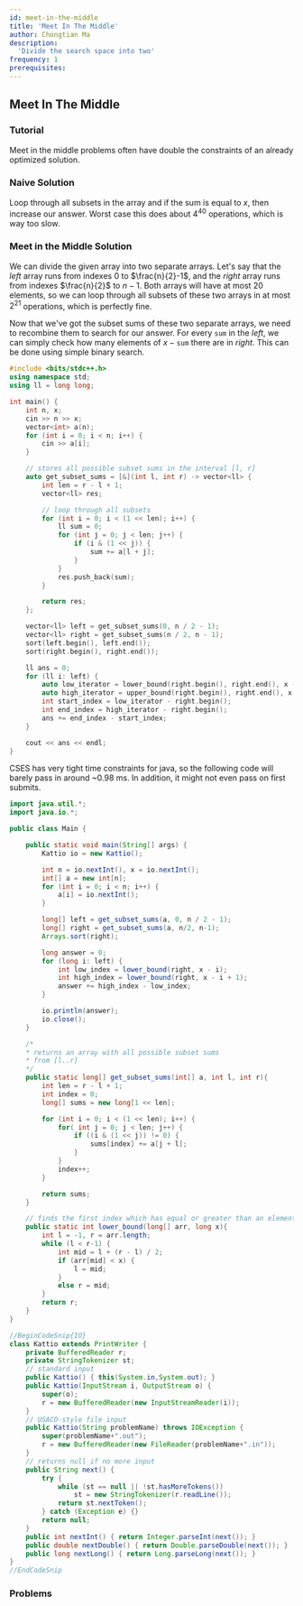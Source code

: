 ```yaml
---
id: meet-in-the-middle
title: 'Meet In The Middle'
author: Chongtian Ma
description:
  'Divide the search space into two'
frequency: 1
prerequisites:
---
```


## Meet In The Middle

<FocusProblem problem="sample" />

### Tutorial

<Resources>
	<Resource source="CPH" title="5.5 - Meet in the Middle" />
	<Resource
		source="Errichto"
		title="Meet in the Middle | Tutorial & Problems"
		url="https://www.youtube.com/watch?v=18sJ3mK173s"
		starred= "true"
	/>
</Resources>

<Info title="Pro Tip">

Meet in the middle problems often have double the constraints of an already
optimized solution.

</Info>

### Naive Solution

Loop through all subsets in the array and if the sum is equal to $x$, then
increase our answer. Worst case this does about $4^{40}$ operations, which is
way too slow.

### Meet in the Middle Solution

We can divide the given array into two separate arrays. Let's say that the
$left$ array runs from indexes $0$ to $\frac{n}{2}-1$, and the $right$ array
runs from indexes $\frac{n}{2}$ to $n-1$. Both arrays will have at most $20$
elements, so we can loop through all subsets of these two arrays in at most
$2^{21}$ operations, which is perfectly fine.

Now that we've got the subset sums of these two separate arrays, we need to
recombine them to search for our answer. For every $\texttt{sum}$ in the $left$,
we can simply check how many elements of $x - \texttt{sum}$ there are in
$right$. This can be done using simple binary search.

<Spoiler title = "Implementation">
<LanguageSection>

<CPPSection>

```cpp
#include <bits/stdc++.h>
using namespace std;
using ll = long long;

int main() {
	int n, x;
	cin >> n >> x;
	vector<int> a(n);
	for (int i = 0; i < n; i++) {
		cin >> a[i];
	}

	// stores all possible subset sums in the interval [l, r]
	auto get_subset_sums = [&](int l, int r) -> vector<ll> {
		int len = r - l + 1;
		vector<ll> res;

		// loop through all subsets
		for (int i = 0; i < (1 << len); i++) {
			ll sum = 0;
			for (int j = 0; j < len; j++) {
				if (i & (1 << j)) {
					sum += a[l + j];
				}
			}
			res.push_back(sum);
		}

		return res;
	};

	vector<ll> left = get_subset_sums(0, n / 2 - 1);
	vector<ll> right = get_subset_sums(n / 2, n - 1);
	sort(left.begin(), left.end());
	sort(right.begin(), right.end());

	ll ans = 0;
	for (ll i: left) {
		auto low_iterator = lower_bound(right.begin(), right.end(), x - i);
		auto high_iterator = upper_bound(right.begin(), right.end(), x - i);
		int start_index = low_iterator - right.begin();
		int end_index = high_iterator - right.begin();
		ans += end_index - start_index;
	}

	cout << ans << endl;
}

```

</CPPSection>

<JavaSection>

<Warning title="Tight Time Limit">
CSES has very tight time constraints for java, so the following code will barely pass in around ~0.98 ms. In addition, it might not even pass on first submits.
</Warning>

```java
import java.util.*;
import java.io.*;

public class Main {

    public static void main(String[] args) {
        Kattio io = new Kattio();

        int n = io.nextInt(), x = io.nextInt();
        int[] a = new int[n];
        for (int i = 0; i < n; i++) {
            a[i] = io.nextInt();
        }

        long[] left = get_subset_sums(a, 0, n / 2 - 1);
        long[] right = get_subset_sums(a, n/2, n-1);
        Arrays.sort(right);

        long answer = 0;
        for (long i: left) {
            int low_index = lower_bound(right, x - i);
            int high_index = lower_bound(right, x - i + 1);
            answer += high_index - low_index;
        }

        io.println(answer);
        io.close();
    }

	/*
	* returns an array with all possible subset sums
	* from [l..r]
	*/ 
    public static long[] get_subset_sums(int[] a, int l, int r){
        int len = r - l + 1;
        int index = 0;
        long[] sums = new long[1 << len];

        for (int i = 0; i < (1 << len); i++) {
            for( int j = 0; j < len; j++) {
                if ((i & (1 << j)) != 0) {
                    sums[index] += a[j + l];
                }
            }
            index++;
        }

        return sums;
    }

    // finds the first index which has equal or greater than an element.
    public static int lower_bound(long[] arr, long x){
        int l = -1, r = arr.length;
        while (l < r-1) {
            int mid = l + (r - l) / 2;
            if (arr[mid] < x) {
                l = mid;
            }
            else r = mid;
        }
        return r;
    }
}

//BeginCodeSnip{IO}
class Kattio extends PrintWriter {
    private BufferedReader r;
    private StringTokenizer st;
    // standard input
    public Kattio() { this(System.in,System.out); }
    public Kattio(InputStream i, OutputStream o) {
        super(o);
        r = new BufferedReader(new InputStreamReader(i));
    }
    // USACO-style file input
    public Kattio(String problemName) throws IOException {
        super(problemName+".out");
        r = new BufferedReader(new FileReader(problemName+".in"));
    }
    // returns null if no more input
    public String next() {
        try {
            while (st == null || !st.hasMoreTokens())
                st = new StringTokenizer(r.readLine());
            return st.nextToken();
        } catch (Exception e) {}
        return null;
    }
    public int nextInt() { return Integer.parseInt(next()); }
    public double nextDouble() { return Double.parseDouble(next()); }
    public long nextLong() { return Long.parseLong(next()); }
}
//EndCodeSnip
```

</JavaSection>
	
</LanguageSection>
</Spoiler>
	
### Problems

<Problems problems="general" />

